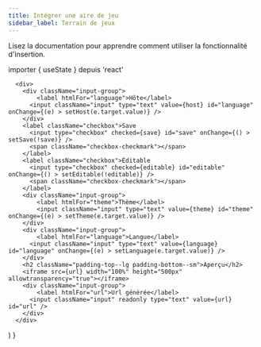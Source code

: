 ```yaml
---
title: Intégrer une aire de jeu
sidebar_label: Terrain de jeux
---
```


Lisez la documentation [](intro) pour apprendre comment utiliser la fonctionnalité d'insertion.

importer { useState } depuis 'react'

      <div>
        <div className="input-group">
            <label htmlFor="language">Hôte</label>
          <input className="input" type="text" value={host} id="language" onChange={(e) > setHost(e.target.value)} />
        </div>
        <label className="checkbox">Save
          <input type="checkbox" checked={save} id="save" onChange={() > setSave(!save)} />
          <span className="checkbox-checkmark"></span>
        </label>
        <label className="checkbox">Éditable
          <input type="checkbox" checked={editable} id="editable" onChange={() > setEditable(!editable)} />
          <span className="checkbox-checkmark"></span>
        </label>
        <div className="input-group">
            <label htmlFor="theme">Thème</label>
            <input className="input" type="text" value={theme} id="theme" onChange={(e) > setTheme(e.target.value)} />
        </div>
        <div className="input-group">
            <label htmlFor="language">Langue</label>
          <input className="input" type="text" value={language} id="language" onChange={(e) > setLanguage(e.target.value)} />
        </div>
        <h2 className="padding-top--lg padding-bottom--sm">Aperçu</h2>
        <iframe src={url} width="100%" height="500px" allowtransparency="true"></iframe>
        <div className="input-group">
            <label htmlFor="url">Url générée</label>
          <input className="input" readonly type="text" value={url} id="url" />
        </div>
      </div>
  ) }

<EmbedPlayground />
